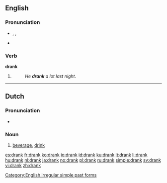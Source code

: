 ==English==

===Pronunciation===
* {{enPR|drăngk}}, {{IPA|/dræŋk/}}, {{SAMPA|/dr{Nk/}}
* {{audio|en-us-drank.ogg|Audio (US)}}

===Verb===
'''drank'''
# {{simple past of|drink}}
#:''He '''drank''' a lot last night.''

[[Category:English irregular simple past forms]]

----

==Dutch==
===Pronunciation===
*{{audio|Nl-drank.ogg|audio}}

===Noun===
{{nl-noun|g=m|dranken|drankje}}

# [[beverage]], [[drink]]

[[es:drank]]
[[fr:drank]]
[[ko:drank]]
[[io:drank]]
[[id:drank]]
[[ku:drank]]
[[lt:drank]]
[[li:drank]]
[[hu:drank]]
[[nl:drank]]
[[ja:drank]]
[[no:drank]]
[[pl:drank]]
[[ru:drank]]
[[simple:drank]]
[[sv:drank]]
[[vi:drank]]
[[zh:drank]]